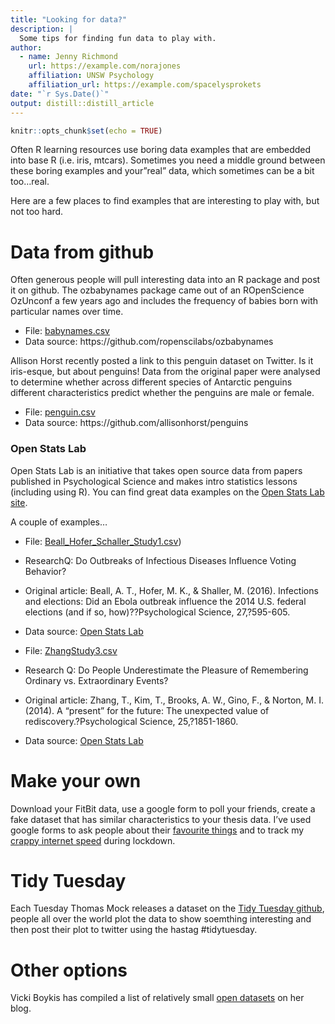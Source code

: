 ```yaml
---
title: "Looking for data?"
description: |
  Some tips for finding fun data to play with.
author:
  - name: Jenny Richmond
    url: https://example.com/norajones
    affiliation: UNSW Psychology
    affiliation_url: https://example.com/spacelysprokets
date: "`r Sys.Date()`"
output: distill::distill_article
---
```


```r
knitr::opts_chunk$set(echo = TRUE)
```


Often R learning resources use boring data examples that are embedded into base R (i.e. iris, mtcars). Sometimes you need a middle ground between these boring examples and your"real" data, which sometimes can be a bit too...real. 

Here are a few places to find examples that are interesting to play with, but not too hard.

# Data from github

Often generous people will pull interesting data into an R package and post it on github. The ozbabynames package came out of an ROpenScience OzUnconf a few years ago and includes the frequency of babies born with particular names over time. 

- File: [babynames.csv](/data/babynames.csv)
- Data source: https://github.com/ropenscilabs/ozbabynames

Allison Horst recently posted a link to this penguin dataset on Twitter. Is it iris-esque, but about penguins! Data from the original paper were analysed to determine whether across different species of Antarctic penguins different characteristics predict whether the penguins are male or female. 

- File: [penguin.csv](/data/penguins.csv)
- Data source: https://github.com/allisonhorst/penguins


### Open Stats Lab

Open Stats Lab is an initiative that takes open source data from papers published in Psychological Science and makes intro statistics lessons (including using R). You can find great data examples on the [Open Stats Lab site](https://sites.trinity.edu/osl/data-sets-and-activities). 

A couple of examples...

- File: [Beall_Hofer_Schaller_Study1.csv](/data/Beall_Hofer_Schaller_Study1.csv))
- ResearchQ: Do Outbreaks of Infectious Diseases Influence Voting Behavior?
- Original article: Beall, A. T., Hofer, M. K., & Shaller, M. (2016). Infections and elections: Did an Ebola outbreak influence the 2014 U.S. federal elections (and if so, how)??Psychological Science, 27,?595-605.
- Data source: [Open Stats Lab](https://sites.trinity.edu/osl/data-sets-and-activities/correlation-activities)

- File: [ZhangStudy3.csv](/data/ZhangStudy3.csv)
- Research Q: Do People Underestimate the Pleasure of Remembering Ordinary vs. Extraordinary Events?
- Original article: Zhang, T., Kim, T., Brooks, A. W., Gino, F., & Norton, M. I. (2014). A "present" for the future: The unexpected value of rediscovery.?Psychological Science, 25,?1851-1860. 
- Data source: [Open Stats Lab](https://sites.trinity.edu/osl/data-sets-and-activities/factorial-anova-activities)

# Make your own

Download your FitBit data, use a google form to poll your friends, create a fake dataset that has similar characteristics to your thesis data. I've used google forms to ask people about their [favourite things](/data/my_favourite_things.csv) and to track my [crappy internet speed](/data/crappy_internet.csv) during lockdown.

# Tidy Tuesday 

Each Tuesday Thomas Mock releases a dataset on the [Tidy Tuesday github](https://github.com/rfordatascience/tidytuesday), people all over the world plot the data to show soemthing interesting and then post their plot to twitter using the hastag #tidytuesday. 


# Other options

Vicki Boykis has compiled a list of relatively small [open datasets](http://veekaybee.github.io/2018/07/23/small-datasets/) on her blog. 

